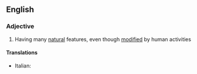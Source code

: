 ==English==

===Adjective===
{{en-adj}}

# Having many [[natural]] features, even though [[modified]] by human activities

====Translations====
{{top}}
* Italian: {{t-|it|seminaturale}}
{{mid}}

{{bottom}}